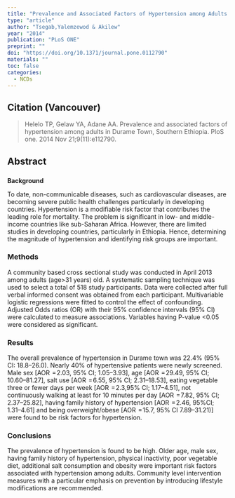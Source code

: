 ```yaml
---
title: "Prevalence and Associated Factors of Hypertension among Adults in Durame Town, Southern Ethiopia."
type: "article"
author: "Tsegab,Yalemzewod & Akilew"
year: "2014"
publication: "PLoS ONE"
preprint: ""
doi: "https://doi.org/10.1371/journal.pone.0112790"
materials: ""
toc: false
categories:
  - NCDs
---
```


## Citation (Vancouver)

> Helelo TP, Gelaw YA, Adane AA. Prevalence and associated factors of hypertension among adults in Durame Town, Southern Ethiopia. PloS one. 2014 Nov 21;9(11):e112790.

## Abstract

### 
**Background**

To date, non-communicable diseases, such as cardiovascular diseases, are becoming severe public health challenges particularly in developing countries. Hypertension is a modifiable risk factor that contributes the leading role for mortality. The problem is significant in low- and middle-income countries like sub-Saharan Africa. However, there are limited studies in developing countries, particularly in Ethiopia. Hence, determining the magnitude of hypertension and identifying risk groups are important.

### **Methods**

A community based cross sectional study was conducted in April 2013 among adults (age\>31 years) old. A systematic sampling technique was used to select a total of 518 study participants. Data were collected after full verbal informed consent was obtained from each participant. Multivariable logistic regressions were fitted to control the effect of confounding. Adjusted Odds ratios (OR) with their 95% confidence intervals (95% CI) were calculated to measure associations. Variables having P-value \<0.05 were considered as significant.

### **Results**

The overall prevalence of hypertension in Durame town was 22.4% (95% CI: 18.8--26.0). Nearly 40% of hypertensive patients were newly screened. Male sex \[AOR  = 2.03, 95% CI; 1.05--3.93\], age \[AOR  = 29.49, 95% CI; 10.60--81.27\], salt use \[AOR  = 6.55, 95% CI; 2.31--18.53\], eating vegetable three or fewer days per week \[AOR  = 2.3,95% CI; 1.17--4.51\], not continuously walking at least for 10 minutes per day \[AOR  = 7.82, 95% CI; 2.37--25.82\], having family history of hypertension \[AOR  = 2.46, 95%CI; 1.31--4.61\] and being overweight/obese \[AOR  = 15.7, 95% CI 7.89--31.21)\] were found to be risk factors for hypertension.

### **Conclusions**

The prevalence of hypertension is found to be high. Older age, male sex, having family history of hypertension, physical inactivity, poor vegetable diet, additional salt consumption and obesity were important risk factors associated with hypertension among adults. Community level intervention measures with a particular emphasis on prevention by introducing lifestyle modifications are recommended.
